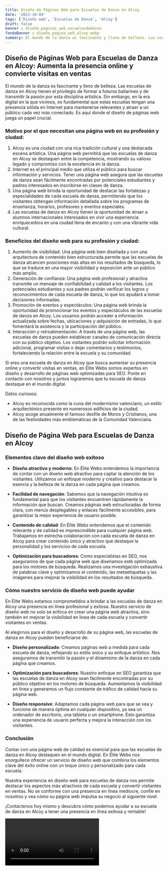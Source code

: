 ```yaml
---
title: Diseño de Páginas Web para Escuelas de Danza en Alcoy
date: '2023-10-04'
tags: ['Diseño web', 'Escuelas de Danza', 'Alcoy']
draft: false
banner : diseño_paginas_web_escuelasdedanza
fondoBanner : diseño_pagina_web_alcoy.webp
summary: El mundo de la danza es fascinante y lleno de belleza. Las escuelas de danza en Alcoy tienen el privilegio de formar a futuros bailarines y de transmitir la pasión por esta disciplina artística. Sin embargo, en la era digital en la que vivimos, es fundamental que estas escuelas tengan una presencia sólida en Internet para mantenerse relevantes y atraer a un público cada vez más conectado. Es aquí donde el diseño de páginas web juega un papel crucial.
---
```


## Diseño de Páginas Web para Escuelas de Danza en Alcoy: Aumenta la presencia online y convierte visitas en ventas

El mundo de la danza es fascinante y lleno de belleza. Las escuelas de danza en Alcoy tienen el privilegio de formar a futuros bailarines y de transmitir la pasión por esta disciplina artística. Sin embargo, en la era digital en la que vivimos, es fundamental que estas escuelas tengan una presencia sólida en Internet para mantenerse relevantes y atraer a un público cada vez más conectado. Es aquí donde el diseño de páginas web juega un papel crucial.

### Motivo por el que necesitan una página web en su profesión y ciudad:

1. Alcoy es una ciudad con una rica tradición cultural y una destacada escena artística. Una página web permitirá que las escuelas de danza en Alcoy se destaquen entre la competencia, mostrando su valioso legado y compromiso con la excelencia en la danza.
2. Internet es el principal medio que utiliza el público para buscar información y servicios. Tener una página web asegura que las escuelas de danza sean fácilmente encontradas por potenciales estudiantes y padres interesados en inscribirse en clases de danza.
3. Una página web brinda la oportunidad de destacar las fortalezas y especialidades de cada escuela de danza, permitiendo que los visitantes obtengan información detallada sobre los programas de enseñanza, horarios, profesores y eventos especiales.
4. Las escuelas de danza en Alcoy tienen la oportunidad de atraer a alumnos internacionales interesados en vivir una experiencia enriquecedora en una ciudad llena de encanto y con una vibrante vida cultural.

### Beneficios del diseño web para su profesión y ciudad:

1. Aumento de visibilidad: Una página web bien diseñada y con una arquitectura de contenido bien estructurada permite que las escuelas de danza alcancen posiciones más altas en los resultados de búsqueda, lo que se traduce en una mayor visibilidad y exposición ante un público más amplio.
2. Generación de confianza: Una página web profesional y atractiva transmite un mensaje de confiabilidad y calidad a los visitantes. Los potenciales estudiantes y sus padres podrán verificar los logros y reconocimientos de cada escuela de danza, lo que los ayudará a tomar decisiones informadas.
3. Promoción de eventos y espectáculos: Una página web brinda la oportunidad de promocionar los eventos y espectáculos de las escuelas de danza en Alcoy. Los usuarios podrán acceder a información actualizada sobre fechas, ubicaciones y adquisición de entradas, lo que fomentará la asistencia y la participación del público.
4. Interacción y retroalimentación: A través de una página web, las escuelas de danza pueden establecer canales de comunicación directa con su público objetivo. Los visitantes podrán solicitar información adicional, programar visitas o dejar comentarios y testimonios, fortaleciendo la relación entre la escuela y su comunidad.

Si eres una escuela de danza en Alcoy que busca aumentar su presencia online y convertir visitas en ventas, en Élite Webs somos expertos en diseño y desarrollo de páginas web optimizadas para SEO. Ponte en contacto con nosotros y juntos lograremos que tu escuela de danza destaque en el mundo digital.

Datos curiosos:
- Alcoy es reconocida como la cuna del modernismo valenciano, un estilo arquitectónico presente en numerosos edificios de la ciudad.
- Alcoy acoge anualmente el famoso desfile de Moros y Cristianos, una de las festividades más emblemáticas de la Comunidad Valenciana.

<GifSeo />

<Cta />

## Diseño de Página Web para Escuelas de Danza en Alcoy
### Elementos clave del diseño web exitoso

- **Diseño atractivo y moderno**: En Élite Webs entendemos la importancia de contar con un diseño web atractivo para captar la atención de los visitantes. Utilizamos un enfoque moderno y creativo para destacar la esencia y la belleza de la danza en cada página que creamos.

- **Facilidad de navegación**: Sabemos que la navegación intuitiva es fundamental para que los visitantes encuentren rápidamente la información que buscan. Creamos páginas web estructuradas de forma clara, con menús desplegables y enlaces fácilmente accesibles, para garantizar la mejor experiencia de usuario posible.

- **Contenido de calidad**: En Élite Webs entendemos que el contenido relevante y de calidad es imprescindible para cualquier página web. Trabajamos en estrecha colaboración con cada escuela de danza en Alcoy para crear contenido único y atractivo que destaque la personalidad y los servicios de cada escuela.

- **Optimización para buscadores**: Como especialistas en SEO, nos aseguramos de que cada página web que diseñamos esté optimizada para los motores de búsqueda. Realizamos una investigación exhaustiva de palabras clave y optimizamos el contenido, las metaetiquetas y las imágenes para mejorar la visibilidad en los resultados de búsqueda.

### Cómo nuestro servicio de diseño web puede ayudar

En Élite Webs estamos comprometidos a brindar a las escuelas de danza en Alcoy una presencia en línea profesional y exitosa. Nuestro servicio de diseño web no solo se enfoca en crear una página web atractiva, sino también en mejorar la visibilidad en línea de cada escuela y convertir visitantes en ventas.

Al elegirnos para el diseño y desarrollo de su página web, las escuelas de danza en Alcoy pueden beneficiarse de:

- **Diseño personalizado**: Creamos páginas web a medida para cada escuela de danza, reflejando su estilo único y su enfoque artístico. Nos aseguramos de transmitir la pasión y el dinamismo de la danza en cada página que creamos.

- **Optimización para buscadores**: Nuestro enfoque en SEO garantiza que las escuelas de danza en Alcoy sean fácilmente encontradas por su público objetivo en los motores de búsqueda. Aumentamos la visibilidad en línea y generamos un flujo constante de tráfico de calidad hacia su página web.

- **Diseño responsive**: Adaptamos cada página web para que se vea y funcione de manera óptima en cualquier dispositivo, ya sea un ordenador de escritorio, una tableta o un smartphone. Esto garantiza una experiencia de usuario perfecta y mejora la interacción con los visitantes.

### Conclusión

Contar con una página web de calidad es esencial para que las escuelas de danza en Alcoy destaquen en el mundo digital. En Élite Webs nos enorgullece ofrecer un servicio de diseño web que combina los elementos clave del éxito online con un toque único y personalizado para cada escuela.

Nuestra experiencia en diseño web para escuelas de danza nos permite destacar los aspectos más atractivos de cada escuela y convertir visitantes en ventas. No se conforme con una presencia en línea mediocre, confíe en nosotros y vea cómo su página web impulsa su negocio al siguiente nivel.

¡Contáctenos hoy mismo y descubra cómo podemos ayudar a su escuela de danza en Alcoy a tener una presencia en línea exitosa y rentable!

<Video />

<CtaBot job='Escuelas de Danza' city='Alcoy'/>

<Gmaps query='Alcoy+españa+maps' />
